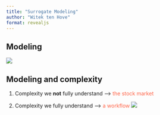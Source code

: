 ```yaml
---
title: "Surrogate Modeling"
author: "Witek ten Hove"
format: revealjs
---
```


## Modeling

![](https://xplane.com/wp-content/uploads/2020/04/Screen-Shot-2015-04-14-at-12.48.54-PM.png)

## Modeling and complexity {background-iframe="ticker.html"}

1.  Complexity we **not** fully understand --\> [the stock market]{style="color: tomato"}

::: incremental
2.  Complexity we fully understand --\> [a workflow]{style="color: tomato"}
![](https://www.tagnos.com/wp-content/uploads/2021/04/diagram-workflow-automation.jpg)
:::
